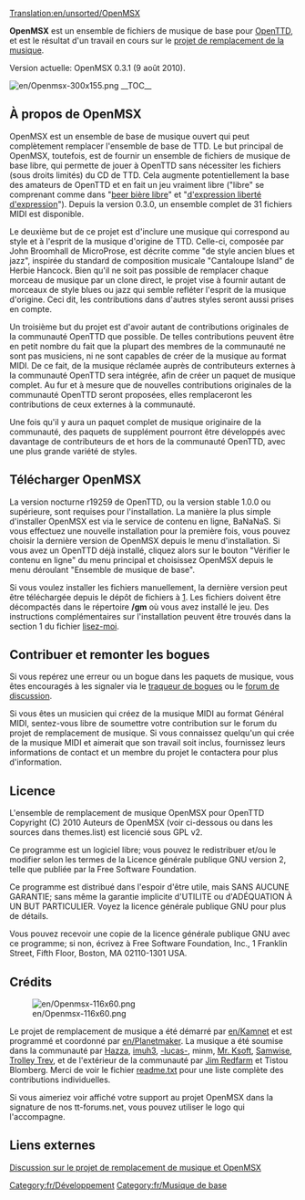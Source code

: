 [[Translation:en/unsorted/OpenMSX]]


'''OpenMSX''' est un ensemble de fichiers de musique de base pour [[fr/Manual/OpenTTD|OpenTTD]], et est le résultat d'un travail en cours sur le [http://kam-net.com/ottd/kevin-60x60.png projet de remplacement de la musique].

Version actuelle: OpenMSX 0.3.1 (9 août 2010).

[[File:en/Openmsx-300x155.png|right]]
__TOC__

== À propos de OpenMSX ==

OpenMSX est un ensemble de base de musique ouvert qui peut complètement remplacer l'ensemble de base de TTD. Le but principal de OpenMSX, toutefois,  est de fournir un ensemble de fichiers de musique de base libre, qui permette de jouer à OpenTTD sans nécessiter les fichiers (sous droits limités) du CD de TTD. Cela augmente potentiellement la base des amateurs de OpenTTD et en fait un jeu vraiment libre ("libre" se comprenant comme dans "[https://www.wikipedia.org/wiki/free beer bière libre]" et "[https://www.wikipedia.org/wiki/fr:Liberté d'expression liberté d'expression]"). Depuis la version 0.3.0, un ensemble complet de 31 fichiers MIDI est disponible.

Le deuxième but de ce projet est d'inclure une musique qui correspond au style et à l'esprit de la musique d'origine de TTD. Celle-ci, composée par John Broomhall de MicroProse, est décrite comme "de style ancien blues et jazz", inspirée du standard de composition musicale "Cantaloupe Island" de Herbie Hancock. Bien qu'il ne soit pas possible de remplacer chaque morceau de musique par un clone direct, le projet vise à fournir autant de morceaux de style blues ou jazz qui semble refléter l'esprit de la musique d'origine. Ceci dit, les contributions dans d'autres styles seront aussi prises en compte.

Un troisième but du projet est d'avoir autant de contributions originales de la communauté OpenTTD que possible. De telles contributions peuvent être en petit nombre du fait que la plupart des membres de la communauté ne sont pas musiciens, ni ne sont capables de créer de la musique au format MIDI. De ce fait, de la musique réclamée auprès de contributeurs externes à la communauté OpenTTD sera intégrée, afin de créer un paquet de musique complet. Au fur et à mesure que de nouvelles contributions originales de la communauté OpenTTD seront proposées, elles remplaceront les contributions de ceux externes à la communauté.

Une fois qu'il y aura un paquet complet de musique originaire de la communauté, des paquets de supplément pourront être développés avec davantage de contributeurs de et hors de la communauté OpenTTD, avec une plus grande variété de styles.

== Télécharger OpenMSX ==

La version nocturne r19259 de OpenTTD, ou la version stable 1.0.0 ou supérieure, sont requises pour l'installation. La manière la plus simple d'installer OpenMSX est via le service de contenu en ligne, BaNaNaS. Si vous effectuez une nouvelle installation pour la première fois, vous pouvez choisir la dernière version de OpenMSX depuis le menu d'installation. Si vous avez un OpenTTD déjà installé, cliquez alors sur le bouton "Vérifier le contenu en ligne" du menu principal et choisissez OpenMSX depuis le menu déroulant "Ensemble de musique de base".

Si vous voulez installer les fichiers manuellement, la dernière version peut être téléchargée depuis le dépôt de fichiers à [http://bundles.openttdcoop.org/openmsx/releases/]. Les fichiers doivent être décompactés dans le répertoire '''/gm''' où vous avez installé le jeu. Des instructions complémentaires sur l'installation peuvent être trouvés dans la section 1 du fichier [http://bundles.openttdcoop.org/openmsx/releases/LATEST/readme.txt lisez-moi]. 

== Contribuer et remonter les bogues ==

Si vous repérez une erreur ou un bogue dans les paquets de musique, vous êtes encouragés à les signaler via le [http://dev.openttdcoop.org/projects/openmsx/issues traqueur de bogues] ou le [http://www.tt-forums.net/viewtopic.php?f=29&t=46479 forum de discussion]. 

Si vous êtes un musicien qui créez de la musique MIDI au format Général MIDI, sentez-vous libre de soumettre votre contribution sur le forum du projet de remplacement de musique. Si vous connaissez quelqu'un qui crée de la musique MIDI et aimerait que son travail soit inclus, fournissez leurs informations de contact et un membre du projet le contactera pour plus d'information.

== Licence ==

L'ensemble de remplacement de musique OpenMSX pour OpenTTD Copyright (C) 2010 Auteurs de OpenMSX (voir ci-dessous ou dans les sources dans themes.list) est licencié sous GPL v2.

Ce programme est un logiciel libre; vous pouvez le redistribuer et/ou le modifier selon les termes de la Licence générale publique GNU version 2, telle que publiée par la Free Software Foundation.

Ce programme est distribué dans l'espoir d'être utile, mais SANS AUCUNE GARANTIE; sans même la garantie implicite d'UTILITE ou d'ADÉQUATION À UN BUT PARTICULIER. Voyez la licence générale publique GNU pour plus de détails.

Vous pouvez recevoir une copie de la licence générale publique GNU avec ce programme; si non, écrivez à  Free Software Foundation, Inc., 1 Franklin Street, Fifth Floor, Boston, MA 02110-1301 USA.

== Crédits == 
[[File:en/Openmsx-116x60.png|right]]

Le projet de remplacement de musique a été démarré par [[en/Kamnet]] et est programmé et coordonné par [[en/Planetmaker]]. La musique a été soumise dans la communauté par [http://www.tt-forums.net/memberlist.php?mode=viewprofile&u=7796 Hazza], [http://www.tt-forums.net/memberlist.php?mode=viewprofile&u=32608 imuh3], [http://www.tt-forums.net/memberlist.php?mode=viewprofile&u=32711 -lucas-], minm, [http://www.tt-forums.net/memberlist.php?mode=viewprofile&u=4751 Mr. Ksoft], [http://www.tt-forums.net/memberlist.php?mode=viewprofile&u=10881 Samwise], [http://www.tt-forums.net/memberlist.php?mode=viewprofile&u=15350 Trolley Trev], et de l'extérieur de la communauté par [http://homepage.ntlworld.com/jim.redfarn/MidiPage.htm Jim Redfarm] et Tistou Blomberg. Merci de voir le fichier [http://bundles.openttdcoop.org/openmsx/releases/LATEST/readme.txt readme.txt] pour une liste complète des contributions individuelles.

Si vous aimeriez voir affiché votre support au projet OpenMSX dans la signature de nos tt-forums.net, vous pouvez utiliser le logo qui l'accompagne.

== Liens externes ==
[http://www.tt-forums.net/viewtopic.php?f=29&t=46479 Discussion sur le projet de remplacement de musique et OpenMSX]

[[Category:fr/Développement]]
[[Category:fr/Musique de base]]